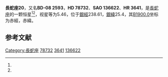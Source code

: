{{Starbox begin
| name = 長蛇座20
}}
{{Starbox observe
| epoch = [[J2000.0|J2000.0]]
| constell = [[長蛇座|長蛇座]]<ref name=SIMBAD>{{cite web
 | url=http://simbad.u-strasbg.fr/simbad/sim-id?Ident=HR+3641
 | title=Pulsating variable Star
 | publisher=Centre de Données astronomiques de Strasbourg
 | work=SIMBAD
 | accessdate=2012-07-13
 | archive-date=2016-03-18
 | archive-url=https://web.archive.org/web/20160318194831/http://simbad.u-strasbg.fr/simbad/sim-id?Ident=HR+3641
 | dead-url=no
 }}</ref><ref name=DATA>{{cite web
 | url=http://vizier.u-strasbg.fr/viz-bin/VizieR-5?-out.add=.&-source=5050&-corr=PK=HR&-out.max=9999&HR=3641
 | title=VizieR Detailed Page
 | accessdate=2012-07-13
 | archive-date=2016-03-05
 | archive-url=https://web.archive.org/web/20160305000522/http://vizier.u-strasbg.fr/viz-bin/VizieR-5?-out.add=.&-source=5050&-corr=PK=HR&-out.max=9999&HR=3641
 | dead-url=no
 }}</ref>
| 星官 = 
| ra = {{RA|9|9|35.5}}<ref name=SIMBAD /><ref name=DATA />
| dec = {{DEC|-8|47|16}}<ref name=SIMBAD /><ref name=DATA />
| appmag_v = 5.46<ref name=SIMBAD /><ref name=DATA />
}}
{{Starbox character
| class = G8II<ref name=SIMBAD /><ref name=DATA />
| b-v = 1.01<ref name=SIMBAD /><ref name=DATA />
| u-b = 0.78<ref name=SIMBAD /><ref name=DATA />
| r-i = <ref name=SIMBAD /><ref name=DATA />
| variable = 
}}
{{Starbox astrometry
| radial_v = 0.78
| prop_mo_ra = 26
| parallax = 
| p_error = 
}}
{{Starbox catalog
| names =BD-08 2593，[[SAO星表|SAO]] 136622，[[HD星表|HD]] 78732，[[HR星表|HR]] 3641}}
{{Starbox reference |Simbad=HR+3641}}
{{Starbox end}}

'''長蛇座20'''，又名'''BD-08 2593'''，'''HD 78732'''、'''SAO 136622'''、'''HR 3641'''，是[[長蛇座|長蛇座]]的一颗恒星<ref name=SIMBAD /><ref name=DATA />，视星等为5.46，位于[[銀道座標系|銀經]]238.61，[[銀道座標系|銀緯]]25.4，其[[B1900.0|B1900.0]]坐标为赤經{{RA|9|4|42.1}}，赤緯{{DEC|-8|25.4|54}}。

== 参考文献 ==
{{reflist}}

{{star-stub}}

{{長蛇座恒星}}
{{星官|星宿|7|15}}
[[Category:長蛇座|Category:長蛇座]]
[[Category:HD和HDE天體|78732]]
[[Category:HR天體|3641]]
[[Category:SAO天體|136622]]